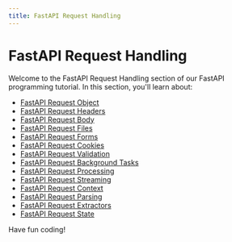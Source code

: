 ```yaml
---
title: FastAPI Request Handling
---
```


# FastAPI Request Handling

Welcome to the FastAPI Request Handling section of our FastAPI programming tutorial. In this section, you'll learn about:

- [FastAPI Request Object](./0-fastapi-request-object.mdx)
- [FastAPI Request Headers](./1-fastapi-request-headers.mdx)
- [FastAPI Request Body](./2-fastapi-request-body.mdx)
- [FastAPI Request Files](./3-fastapi-request-files.mdx)
- [FastAPI Request Forms](./4-fastapi-request-forms.mdx)
- [FastAPI Request Cookies](./5-fastapi-request-cookies.mdx)
- [FastAPI Request Validation](./6-fastapi-request-validation.mdx)
- [FastAPI Request Background Tasks](./7-fastapi-request-background-tasks.mdx)
- [FastAPI Request Processing](./8-fastapi-request-processing.mdx)
- [FastAPI Request Streaming](./9-fastapi-request-streaming.mdx)
- [FastAPI Request Context](./10-fastapi-request-context.mdx)
- [FastAPI Request Parsing](./11-fastapi-request-parsing.mdx)
- [FastAPI Request Extractors](./12-fastapi-request-extractors.mdx)
- [FastAPI Request State](./13-fastapi-request-state.mdx)

Have fun coding!
